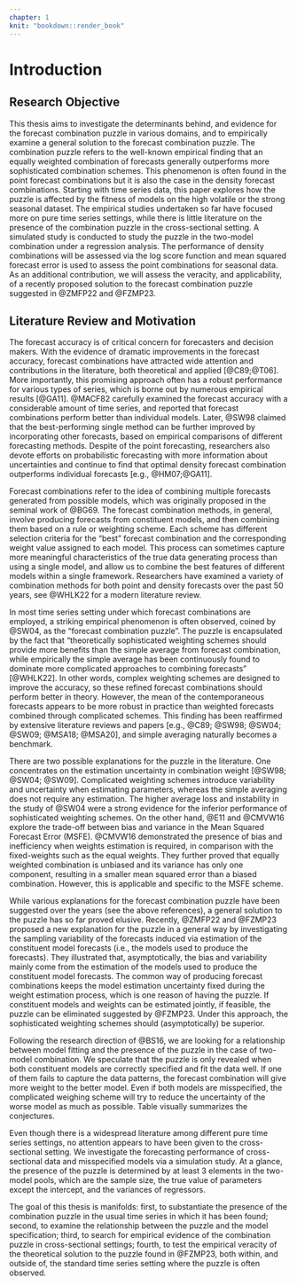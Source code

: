 ```yaml
---
chapter: 1
knit: "bookdown::render_book"
---
```


# Introduction 

## Research Objective

This thesis aims to investigate the determinants behind, and evidence for the forecast combination puzzle in various domains, and to empirically examine a general solution to the forecast combination puzzle. The combination puzzle refers to the well-known empirical finding that an equally weighted combination of forecasts generally outperforms more sophisticated combination schemes. This phenomenon is often found in the point forecast combinations but it is also the case in the density forecast combinations. Starting with time series data, this paper explores how the puzzle is affected by the fitness of models on the high volatile or the strong seasonal dataset. The empirical studies undertaken so far have focused more on pure time series settings, while there is little literature on the presence of the combination puzzle in the cross-sectional setting. A simulated study is conducted to study the puzzle in the two-model combination under a regression analysis. The performance of density combinations will be assessed via the log score function and mean squared forecast error is used to assess the point combinations for seasonal data. As an additional contribution, we will assess the veracity, and applicability, of a recently proposed solution to the forecast combination puzzle suggested in @ZMFP22 and @FZMP23.  





## Literature Review and Motivation

The forecast accuracy is of critical concern for forecasters and decision makers. With the evidence of dramatic improvements in the forecast accuracy, forecast combinations have attracted wide attention and contributions in the literature, both theoretical and applied [@C89;@T06]. More importantly, this promising approach often has a robust performance for various types of series, which is borne out by numerous empirical results [@GA11]. @MACF82 carefully examined the forecast accuracy with a considerable amount of time series, and reported that forecast combinations perform better than individual models. Later, @SW98 claimed that the best-performing single method can be further improved by incorporating other forecasts, based on empirical comparisons of different forecasting methods. Despite of the point forecasting, researchers also devote efforts on probabilistic forecasting with more information about uncertainties and continue to find that optimal density forecast combination outperforms individual forecasts [e.g., @HM07;@GA11].

Forecast combinations refer to the idea of combining multiple forecasts generated from possible models, which was originally proposed in the seminal work of @BG69. The forecast combination methods, in general, involve producing forecasts from constituent models, and then combining them based on a rule or weighting scheme. Each scheme has different selection criteria for the "best" forecast combination and the corresponding weight value assigned to each model. This process can sometimes capture more meaningful characteristics of the true data generating process than using a single model, and allow us to combine the best features of different models within a single framework. Researchers have examined a variety of combination methods for both point and density forecasts over the past 50 years, see @WHLK22 for a modern literature review.

In most time series setting under which forecast combinations are employed, a striking empirical phenomenon is often observed, coined by @SW04, as the "forecast combination puzzle". The puzzle is encapsulated by the fact that "theoretically sophisticated weighting schemes should provide more benefits than the simple average from forecast combination, while empirically the simple average has been continuously found to dominate more complicated approaches to combining forecasts" [@WHLK22]. In other words, complex weighting schemes are designed to improve the accuracy, so these refined forecast combinations should perform better in theory. However, the mean of the contemporaneous forecasts appears to be more robust in practice than weighted forecasts combined through complicated schemes. This finding has been reaffirmed by extensive literature reviews and papers [e.g., @C89; @SW98; @SW04; @SW09; @MSA18; @MSA20], and simple averaging naturally becomes a benchmark. 



There are two possible explanations for the puzzle in the literature. One concentrates on the estimation uncertainty in combination weight [@SW98; @SW04; @SW09]. Complicated weighting schemes introduce variability and uncertainty when estimating parameters, whereas the simple averaging does not require any estimation. The higher average loss and instability in the study of @SW04 were a strong evidence for the inferior performance of sophisticated weighting schemes. On the other hand, @E11 and @CMVW16 explore the trade-off between bias and variance in the Mean Squared Forecast Error (MSFE). @CMVW16 demonstrated the presence of bias and inefficiency when weights estimation is required, in comparison with the fixed-weights such as the equal weights. They further proved that equally weighted combination is unbiased and its variance has only one component, resulting in a smaller mean squared error than a biased combination. However, this is applicable and specific to the MSFE scheme. 

While various explanations for the forecast combination puzzle have been suggested over the years (see the above references), a general solution to the puzzle has so far proved elusive. Recently, @ZMFP22 and @FZMP23 proposed a new explanation for the puzzle in a general way by investigating the sampling variability of the forecasts induced via estimation of the constituent model forecasts (i.e., the models used to produce the forecasts). They illustrated that, asymptotically, the bias and variability mainly come from the estimation of the models used to produce the constituent model forecasts. The common way of producing forecast combinations keeps the model estimation uncertainty fixed during the weight estimation process, which is one reason of having the puzzle. If constituent models and weights can be estimated jointly, if feasible, the puzzle can be eliminated suggested by @FZMP23. Under this approach, the sophisticated weighting schemes should (asymptotically) be superior.



Following the research direction of @BS16, we are looking for a relationship between model fitting and the presence of the puzzle in the case of two-model combination. We speculate that the puzzle is only revealed when both constituent models are correctly specified and fit the data well. If one of them fails to capture the data patterns, the forecast combination will give more weight to the better model. Even if both models are misspecified, the complicated weighing scheme will try to reduce the uncertainty of the worse model as much as possible. Table \ref{tab:1} visually summarizes the conjectures.


\begin{table}[ht]
\centering
\begin{tabular}{cccc}
                       &      & \multicolumn{2}{l}{$M_2$} \\
                       &      & Good       & Bad       \\
\multirow{2}{*}{$M_1$} & Good & $\surd$    & $\times$ \\
                       & Bad  & $\times$   & $\times$
\end{tabular}
\caption{The first row and the first column refer to two constituent models in a combination, $M_1$ and $M_2$. Good indicates the model is correctly specified and fits the data well, whereas Bad denotes the model is misspecified and fails capture the important features of the data. The ``$\surd$`` implies the presense of the forecast combination puzzle, while ``$\times$`` means no forecast combination puzzle.}
\label{tab:1}
\end{table}



Even though there is a widespread literature among different pure time series settings, no attention appears to have been given to the cross-sectional setting. We investigate the forecasting performance of cross-sectional data and misspecified models via a simulation study. At a glance, the presence of the puzzle is determined by at least 3 elements in the two-model pools, which are the sample size, the true value of parameters except the intercept, and the variances of regressors.



The goal of this thesis is manifolds: first, to substantiate the presence of the combination puzzle in the usual time series in which it has been found; second, to examine the relationship between the puzzle and the model specification; third, to search for empirical evidence of the combination puzzle in cross-sectional settings; fourth, to test the empirical veracity of the theoretical solution to the puzzle found in @FZMP23, both within, and outside of, the standard time series setting where the puzzle is often observed.









